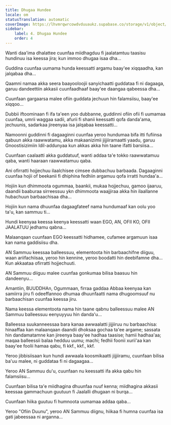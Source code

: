 ```yaml
---
title: Dhugaa Hundee
locale: om
statusTranslation: automatic
coverImage: https://lhvmrqwrcowdvduuaukz.supabase.co/storage/v1/object/public/strapi-uploads/small_cover-tratado-de-psicologia-revolucionaria.webp-5e15e1cec4e0ebebcde5d7fc7565d8fd.webp
sidebar:
    label: 4. Dhugaa Hundee
    order: 4
---
```

Wanti daa'ima dhalattee cuunfaa miidhagduu fi jaalatamtuu taasisu hundinuu isa keessa jira; kun immoo dhugaa isaa dha...

Guddina cuunfaa uumama hunda keessatti argamu baay'ee xiqqaadha, kan jalqabaa dha...

Qaamni namaa akka seera baayooloojii sanyichaatti guddataa fi ni dagaaga, garuu dandeettiin akkasii cuunfaadhaaf baay'ee daangaa qabeessa dha...

Cuunfaan gargaarsa malee ofiin guddata jechuun hin falamsiisu, baay'ee xiqqoo...

Dubbii iftoominaan fi ifa ta'een yoo dubbanne, guddinni ofiin ofii fi uumamaa cuunfaa, umrii waggaa sadii, afurii fi shanii keessatti qofa danda'ama, jechuunis, sadarkaa jireenyaa isa jalqabaa keessatti...

Namoonni guddinni fi dagaaginni cuunfaa yeroo hundumaa bifa itti fufiinsa qabuun akka raawwatamu, akka makaanizimii jijjiiramaatti yaadu, garuu Gnoostisizimiin Idil-addunyaa kun akkas akka hin taane ifatti barsiisa...

Cuunfaan caalaatti akka guddatuuf, wanti addaa ta'e tokko raawwatamuu qaba, wanti haaraan raawwatamuu qaba.

Ani ofirratti hojjechuu ilaalchisee cimsee dubbachuu barbaada. Dagaaginni cuunfaa hojii of beekanii fi dhiphina fedhiin argamuu qofa irratti hundaa'a...

Hojiin kun dhimmoota ogummaa, baankii, mukaa hojjechuu, gamoo ijaaruu, daandii baaburaa sirreessuu ykn dhimmoota waajjiraa akka hin ilaallanne hubachuun barbaachisaa dha...

Hojiin kun nama dhuunfaa dagaagfateef nama hundumaaf kan oolu yoo ta'u, kan sammuu ti...

Hundi keenyaa keessa keenya keessatti waan EGO, AN, OFII KO, OFII JAALATUU jedhamu qabna...

Malaanqaan cuunfaan EGO keessatti hidhamee, cufamee argamuun isaa kan nama gaddisiisu dha.

AN Sammuu keessaa balleessuu, elementoota hin barbaachifne diiguu, waan ariifachiisaa, yeroo hin kennine, yeroo boodatti hin deebifamne dha... Kun akkaataa ofirratti hojjechuuti.

AN Sammuu diiguu malee cuunfaa gonkumaa bilisa baasuu hin dandeenyu...

Amantiin, BUUDDHAn, Ogummaan, firraa gaddaa Abbaa keenyaa kan samiirra jiru fi odeeffannoo dhumaa dhuunfaatti nama dhugoomsuuf nu barbaachisan cuunfaa keessa jiru.

Nama keessa elementoota nama hin taane qabnu balleessuu malee AN Sammuu balleessuu eenyuyyuu hin danda'u...

Balleessa suukanneessaa bara kanaa awwaalatti jijjiiruu nu barbaachisa: hinaaffaa kan malaanqaan daandii dhoksaa gochaa ta'ee argame; sassata hin dandamatamne kan jireenya baay'ee hadhaa taasise; hamii hadhaa'aa; maqaa balleessii balaa hedduu uumu; machi; fedhii foonii xurii'aa kan baay'ee foolii hamaa qabu, fi kkf., kkf., kkf.

Yeroo jibbisiisaan kun hundi awwaala koosmikaatti jijjiiramu, cuunfaan bilisa ba'uu malee, ni guddataa fi ni dagaagaa...

Yeroo AN Sammuu du'u, cuunfaan nu keessatti ifa akka qabu hin falamsiisu...

Cuunfaan bilisa ta'e miidhagina dhuunfaa nuuf kenna; miidhagina akkasii keessaa gammachuun guutuun fi Jaalalli dhugaan ni burqa...

Cuunfaan hiika guutuu fi humnoota uumamaa addaa qaba...

Yeroo "Ofiin Duunu", yeroo AN Sammuu diignu, hiikaa fi humna cuunfaa isa gati jabeessaa ni arganna...
